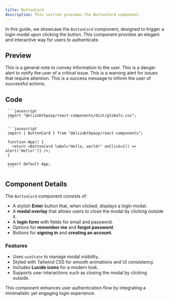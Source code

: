 ```yaml
---
title: ButtonCard
description: This section previews the ButtonCard component.
---
```


In this guide, we showcase the `ButtonCard` component, designed to trigger a login modal upon clicking the button. This component provides an elegant and interactive way for users to authenticate.

## Preview

<Note type="note" title="Note">
  This is a general note to convey information to the user.
</Note>
<Note type="danger" title="Danger">
  This is a danger alert to notify the user of a critical issue.
</Note>
<Note type="warning" title="Warning">
  This is a warning alert for issues that require attention.
</Note>
<Note type="success" title="Success">
  This is a success message to inform the user of successful actions.
</Note>

## Code

     ```javascript
     import "@elizabthpazp/react-components/dist/globals.css";
     ``` 

     ```javascript
     import { ButtonCard } from "@elizabthpazp/react-components";

     function App() {
       return <ButtonCard label="Hello, world!" onClick={() => alert('Hello!')} />;
     }

     export default App;
     ```

## Component Details

The `ButtonCard` component consists of:
- A stylish **Enter** button that, when clicked, displays a login modal.
- A **modal overlay** that allows users to close the modal by clicking outside it.
- A **login form** with fields for email and password.
- Options for **remember me** and **forgot password**.
- Buttons for **signing in** and **creating an account**.

### Features
- Uses `useState` to manage modal visibility.
- Styled with Tailwind CSS for smooth animations and UI consistency.
- Includes **Lucide icons** for a modern look.
- Supports user interactions such as closing the modal by clicking outside.

This component enhances user authentication flow by integrating a minimalistic yet engaging login experience.
